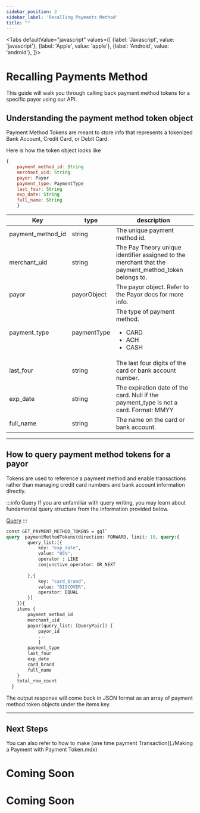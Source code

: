```yaml
---
sidebar_position: 2
sidebar_label: 'Recalling Payments Method'
title: ""
---
```




<Tabs
  defaultValue="javascript"
  values={[
    {label: 'Javascript', value: 'javascript'},
    {label: 'Apple', value: 'apple'},
    {label: 'Android', value: 'android'},
  ]}>
  <TabItem value="javascript">
  <h1>Recalling Payments Method</h1>
  This guide will walk you through calling back payment method tokens for a specific payor using our API. 

## Understanding the payment method token object
Payment Method Tokens are meant to store info that represents a tokenized Bank Account, Credit Card, or Debit Card.

Here is how the token object looks like
```jsx
{
    payment_method_id: String
    merchant_uid: String
    payor: Payor
    payment_type: PaymentType
    last_four: String
    exp_date: String
    full_name: String
    }

```

|Key                 |type             |description                                 |
|--------------------|-----------------|--------------------------------------------|     
|  payment_method_id | string          |The unique payment method id.|
|  merchant_uid      | string          |The Pay Theory unique identifier assigned to the merchant that the payment_method_token belongs to.|
| payor              |payorObject      |The payor object. Refer to the Payor docs for more info.|
| payment_type       |paymentType      | The type of payment method.<ul><li>CARD</li><li>ACH</li><li>CASH</li></ul>
|  last_four       | string      | The last four digits of the card or bank account number.|
|  exp_date   |string       |The expiration date of the card. Null if the payment_type is not a card. Format: MMYY|
|  full_name |string        |The name on the card or bank account.|

***

## How to query payment method tokens for a payor
Tokens are used to reference a payment method and enable transactions rather than managing credit card numbers and bank account information directly.

:::info Query
If you are unfamiliar with query writing, you may learn about fundamental query structure from the information provided below. 

<a href= "../../../tutorial-basics/API/QUERY" class="button button--primary button--md">Query</a>
:::

```graphql
const GET_PAYMENT_METHOD_TOKENS = gql`
query  paymentMethodTokens(direction: FORWARD, limit: 10, query:{
        query_list:[{
            key: "exp_date",
            value: "05%",
            operator : LIKE
            conjunctive_operator: OR_NEXT
            
        },{
            key: "card_brand",
            value: "DISCOVER",
            operator: EQUAL
        }]
    }){
    items {
        payment_method_id
        merchant_uid
        payor(query_list: [QueryPair]) {
            payor_id
            ...
            }
        payment_type
        last_four
        exp_date
        card_brand
        full_name
    }
    total_row_count
  }
```


The output response will come back in JSON format as an array of payment method token objects under the items key.

***

##  Next Steps 
You can also refer to how to make [one time payment Transaction](./Making a Payment with Payment Token.mdx)
</TabItem>

<TabItem value="apple">
  
  <h1 style={{marginTop: "24px"}}>Coming Soon</h1>
  </TabItem>
  <TabItem value="android">
  
   <h1 style={{marginTop: "24px"}}>Coming Soon</h1>
  </TabItem>

</Tabs>
